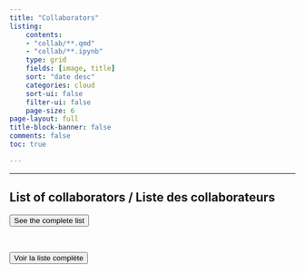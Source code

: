 ```yaml
---
title: "Collaborators"
listing:
    contents: 
    - "collab/**.qmd"
    - "collab/**.ipynb"
    type: grid
    fields: [image, title]
    sort: "date desc"
    categories: cloud
    sort-ui: false
    filter-ui: false
    page-size: 6  
page-layout: full
title-block-banner: false
comments: false
toc: true

--- 
```

  
  
---
## List of collaborators / Liste des collaborateurs

::: {#collab}
:::

::: { .content-visible when-profile="english"}

<a href="../collab.html"> <button type="button" class="btn btn-primary float-end btn-sm">See the complete list</button></a>

<br>

::: 


::: { .content-visible when-profile="french"}

<a href="../collab.html"> <button type="button" class="btn btn-primary float-end btn-sm">Voir la liste complète</button></a>

<br>

::: 